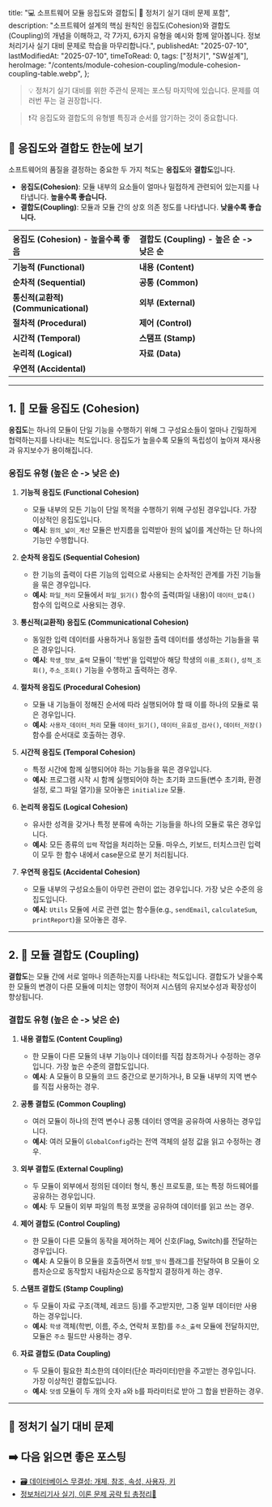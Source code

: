 
  title: "💻 소프트웨어 모듈 응집도와 결합도| 🚀 정처기 실기 대비 문제 포함",
  description:
    "소프트웨어 설계의 핵심 원칙인 응집도(Cohesion)와 결합도(Coupling)의 개념을 이해하고, 각 7가지, 6가지 유형을 예시와 함께 알아봅니다. 정보처리기사 실기 대비 문제로 학습을 마무리합니다.",
  publishedAt: "2025-07-10",
  lastModifiedAt: "2025-07-10",
  timeToRead: 0,
  tags: ["정처기", "SW설계"],
  heroImage:
    "/contents/module-cohesion-coupling/module-cohesion-coupling-table.webp",
};

> 💡 정처기 실기 대비를 위한 주관식 문제는 포스팅 마지막에 있습니다. 문제를 여러번 푸는 걸 권장합니다.

> ❗️각 응집도와 결합도의 유형별 특징과 순서를 암기하는 것이 중요합니다.

## 🚀 응집도와 결합도 한눈에 보기

소프트웨어의 품질을 결정하는 중요한 두 가지 척도는 **응집도**와 **결합도**입니다.

- **응집도(Cohesion)**: 모듈 내부의 요소들이 얼마나 밀접하게 관련되어 있는지를 나타냅니다. **높을수록 좋습니다.**
- **결합도(Coupling)**: 모듈과 모듈 간의 상호 의존 정도를 나타냅니다. **낮을수록 좋습니다.**

| 응집도 (Cohesion) - **높을수록 좋음** | 결합도 (Coupling) - **높은 순 -> 낮은 순** |
| :------------------------------------ | :----------------------------------------- |
| **기능적 (Functional)**               | **내용 (Content)**                         |
| **순차적 (Sequential)**               | **공통 (Common)**                          |
| **통신적(교환적) (Communicational)**  | **외부 (External)**                        |
| **절차적 (Procedural)**               | **제어 (Control)**                         |
| **시간적 (Temporal)**                 | **스탬프 (Stamp)**                         |
| **논리적 (Logical)**                  | **자료 (Data)**                            |
| **우연적 (Accidental)**               |                                            |

---

## 1. 🧩 모듈 응집도 (Cohesion)

**응집도**는 하나의 모듈이 단일 기능을 수행하기 위해 그 구성요소들이 얼마나 긴밀하게 협력하는지를 나타내는 척도입니다. 응집도가 높을수록 모듈의 독립성이 높아져 재사용과 유지보수가 용이해집니다.

### 응집도 유형 (높은 순 -> 낮은 순)

1.  **기능적 응집도 (Functional Cohesion)**

    - 모듈 내부의 모든 기능이 단일 목적을 수행하기 위해 구성된 경우입니다. 가장 이상적인 응집도입니다.
    - **예시**: `원의_넓이_계산` 모듈은 반지름을 입력받아 원의 넓이를 계산하는 단 하나의 기능만 수행합니다.

2.  **순차적 응집도 (Sequential Cohesion)**

    - 한 기능의 출력이 다른 기능의 입력으로 사용되는 순차적인 관계를 가진 기능들을 묶은 경우입니다.
    - **예시**: `파일_처리` 모듈에서 `파일_읽기()` 함수의 출력(파일 내용)이 `데이터_압축()` 함수의 입력으로 사용되는 경우.

3.  **통신적(교환적) 응집도 (Communicational Cohesion)**

    - 동일한 입력 데이터를 사용하거나 동일한 출력 데이터를 생성하는 기능들을 묶은 경우입니다.
    - **예시**: `학생_정보_출력` 모듈이 '학번'을 입력받아 해당 학생의 `이름_조회()`, `성적_조회()`, `주소_조회()` 기능을 수행하고 출력하는 경우.

4.  **절차적 응집도 (Procedural Cohesion)**

    - 모듈 내 기능들이 정해진 순서에 따라 실행되어야 할 때 이를 하나의 모듈로 묶은 경우입니다.
    - **예시**: `사용자_데이터_처리` 모듈 `데이터_읽기()`, `데이터_유효성_검사()`, `데이터_저장()` 함수를 순서대로 호출하는 경우.

5.  **시간적 응집도 (Temporal Cohesion)**

    - 특정 시간에 함께 실행되어야 하는 기능들을 묶은 경우입니다.
    - **예시**: 프로그램 시작 시 함께 실행되어야 하는 초기화 코드들(변수 초기화, 환경 설정, 로그 파일 열기)을 모아놓은 `initialize` 모듈.

6.  **논리적 응집도 (Logical Cohesion)**

    - 유사한 성격을 갖거나 특정 분류에 속하는 기능들을 하나의 모듈로 묶은 경우입니다.
    - **예시**: 모든 종류의 `입력` 작업을 처리하는 모듈. 마우스, 키보드, 터치스크린 입력이 모두 한 함수 내에서 case문으로 분기 처리됩니다.

7.  **우연적 응집도 (Accidental Cohesion)**
    - 모듈 내부의 구성요소들이 아무런 관련이 없는 경우입니다. 가장 낮은 수준의 응집도입니다.
    - **예시**: `Utils` 모듈에 서로 관련 없는 함수들(e.g., `sendEmail`, `calculateSum`, `printReport`)을 모아놓은 경우.

---

## 2. 🔗 모듈 결합도 (Coupling)

**결합도**는 모듈 간에 서로 얼마나 의존하는지를 나타내는 척도입니다. 결합도가 낮을수록 한 모듈의 변경이 다른 모듈에 미치는 영향이 적어져 시스템의 유지보수성과 확장성이 향상됩니다.

### 결합도 유형 (높은 순 -> 낮은 순)

1.  **내용 결합도 (Content Coupling)**

    - 한 모듈이 다른 모듈의 내부 기능이나 데이터를 직접 참조하거나 수정하는 경우입니다. 가장 높은 수준의 결합도입니다.
    - **예시**: A 모듈이 B 모듈의 코드 중간으로 분기하거나, B 모듈 내부의 지역 변수를 직접 사용하는 경우.

2.  **공통 결합도 (Common Coupling)**

    - 여러 모듈이 하나의 전역 변수나 공통 데이터 영역을 공유하여 사용하는 경우입니다.
    - **예시**: 여러 모듈이 `GlobalConfig`라는 전역 객체의 설정 값을 읽고 수정하는 경우.

3.  **외부 결합도 (External Coupling)**

    - 두 모듈이 외부에서 정의된 데이터 형식, 통신 프로토콜, 또는 특정 하드웨어를 공유하는 경우입니다.
    - **예시**: 두 모듈이 외부 파일의 특정 포맷을 공유하여 데이터를 읽고 쓰는 경우.

4.  **제어 결합도 (Control Coupling)**

    - 한 모듈이 다른 모듈의 동작을 제어하는 제어 신호(Flag, Switch)를 전달하는 경우입니다.
    - **예시**: A 모듈이 B 모듈을 호출하면서 `정렬_방식` 플래그를 전달하여 B 모듈이 오름차순으로 동작할지 내림차순으로 동작할지 결정하게 하는 경우.

5.  **스탬프 결합도 (Stamp Coupling)**

    - 두 모듈이 자료 구조(객체, 레코드 등)를 주고받지만, 그중 일부 데이터만 사용하는 경우입니다.
    - **예시**: `학생` 객체(학번, 이름, 주소, 연락처 포함)를 `주소_출력` 모듈에 전달하지만, 모듈은 `주소` 필드만 사용하는 경우.

6.  **자료 결합도 (Data Coupling)**
    - 두 모듈이 필요한 최소한의 데이터(단순 파라미터)만을 주고받는 경우입니다. 가장 이상적인 결합도입니다.
    - **예시**: `덧셈` 모듈이 두 개의 숫자 `a`와 `b`를 파라미터로 받아 그 합을 반환하는 경우.

---

## 📝 정처기 실기 대비 문제

<ProblemAnswer
  problem="모듈 내부의 요소들이 하나의 목적을 위해 얼마나 긴밀하게 연관되어 있는지를 나타내는 척도는 무엇인가?"
  correctAnswer="응집도"
/>

<ProblemAnswer
  problem="모듈 간의 상호 의존성 정도를 나타내며, 낮을수록 좋은 설계로 평가받는 것은 무엇인가?"
  correctAnswer="결합도"
/>

<ProblemAnswer
  problem="응집도 유형 중, 모듈 내 모든 기능이 단일 목적을 수행하기 위해 구성되어 가장 이상적인 것으로 평가받는 응집도는 무엇인가?"
  correctAnswer="기능적 응집도"
/>

<ProblemAnswer
  problem="결합도 유형 중, 두 모듈이 필요한 최소한의 데이터만을 파라미터로 주고받아 가장 바람직한 것으로 평가받는 결합도는 무엇인가?"
  correctAnswer="자료 결합도"
/>

<ProblemAnswer
  problem="응집도, 결합도를 높은 것부터 낮은 순으로 나열하시오."
  correctAnswer="응집도: 기능적 > 순차적 > 통신적 > 절차적 > 시간적 > 논리적 > 우연적
결합도: 내용 > 공통 > 외부 > 제어 > 스탬프 > 자료"
/>

<ProblemAnswer
  problem="다른 모듈 내부에 있는 변수나 기능을 또 다른 모듈에서 사용하는 경우의 결합도"
  correctAnswer="내용 결합도"
/>

<ProblemAnswer
  problem="모듈 간의 인터페이스로 배열이나 객체, 구조 등이 전달되는 경우의 결합도"
  correctAnswer="스탬프 결합도"
/>

<ProblemAnswer
  problem="파라미터가 아닌 모듈 밖에 선언된 전역 변수를 참조하고 전역 변수를 갱신하는 식으로 모듈 간 데이터를 주고받는 경우의 결합도"
  correctAnswer="공통 결합도"
/>

<ProblemAnswer
  problem="결합도 중 제어 요소가 전달되는 경우의 결합도를 영어로 쓰시오."
  correctAnswer="Control Coupling"
/>

<ProblemAnswer
  problem="입출력 간 연관성은 없으나 순서에 따라 실행되어야 하는 경우의 응집도"
  correctAnswer="순차적 응집도"
/>

<ProblemAnswer
  problem="동일한 입력 데이터를 사용하거나 동일한 출력 데이터를 생성하는 기능들을 묶은 경우의 응집도"
  correctAnswer="통신적(교환적) 응집도"
/>

<ProblemAnswer
  problem="모든 기능들이 연관되어 있는 응집도"
  correctAnswer="기능적 응집도"
/>

<ProblemAnswer
  problem="이전 기능의 출력을 다음 기능의 입력으로 사용하는 응집도"
  correctAnswer="순차적 응집도"
/>

## ➡️ 다음 읽으면 좋은 포스팅

- [🗃️ 데이터베이스 무결성: 개체, 참조, 속성, 사용자, 키](/ko/blog/data-integrity-for-exam)
- [정보처리기사 실기, 이론 문제 공략 팁 총정리📝](/ko/blog/korean-information-processing-engineer-practical-exam-strategy)
